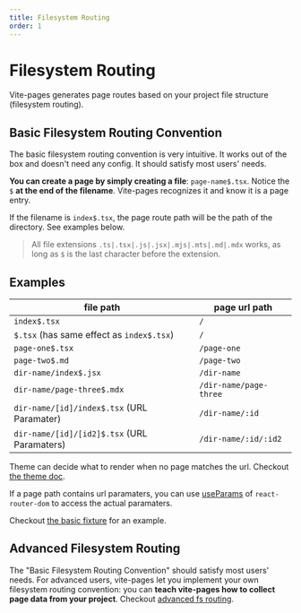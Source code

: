 ```yaml
---
title: Filesystem Routing
order: 1
---
```


# Filesystem Routing

Vite-pages generates page routes based on your project file structure (filesystem routing).

## Basic Filesystem Routing Convention

The basic filesystem routing convention is very intuitive. It works out of the box and doesn't need any config. It should satisfy most users' needs.

**You can create a page by simply creating a file**: `page-name$.tsx`. Notice the `$` **at the end of the filename**. Vite-pages recognizes it and know it is a page entry.

If the filename is `index$.tsx`, the page route path will be the path of the directory. See examples below.

> All file extensions `.ts|.tsx|.js|.jsx|.mjs|.mts|.md|.mdx` works, as long as `$` is the last character before the extension.

## Examples

| file path                                   | page url path          |
| ------------------------------------------- | ---------------------- |
| `index$.tsx`                                | `/`                    |
| `$.tsx` (has same effect as `index$.tsx`)   | `/`                    |
| `page-one$.tsx`                             | `/page-one`            |
| `page-two$.md`                              | `/page-two`            |
| `dir-name/index$.jsx`                       | `/dir-name`            |
| `dir-name/page-three$.mdx`                  | `/dir-name/page-three` |
| `dir-name/[id]/index$.tsx` (URL Paramater)  | `/dir-name/:id`        |
| `dir-name/[id]/[id2]$.tsx` (URL Paramaters) | `/dir-name/:id/:id2`   |

Theme can decide what to render when no page matches the url. Checkout [the theme doc](/theme-customization).

If a page path contains url paramaters, you can use [useParams](https://reactrouter.com/web/example/url-params) of `react-router-dom` to access the actual paramaters.

Checkout [the basic fixture](https://github.com/vitejs/vite-plugin-react-pages/tree/main/packages/playground/basic/pages) for an example.

## Advanced Filesystem Routing

The "Basic Filesystem Routing Convention" should satisfy most users' needs. For advanced users, vite-pages let you implement your own filesystem routing convention: you can **teach vite-pages how to collect page data from your project**. Checkout [advanced fs routing](/advanced-fs-routing).
